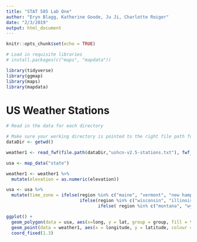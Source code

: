 ```yaml
---
title: "STAT 585 Lab One"
author: "Eryn Blagg, Katherine Goode, Ju Ji, Charlotte Roiger"
date: "2/3/2019"
output: html_document
---
```


```r
knitr::opts_chunk$set(echo = TRUE)
```

```r
# Load in requisite libraries
# install.packages(c("maps", "mapdata"))

library(tidyverse)
library(ggmap)
library(maps)
library(mapdata)

```

# US Weather Stations

```r
# Read in the data for each directory

# Make sure your working directory is pointed to the right file path for this lab please
dataDir <- getwd()

weather1 <- read_fwf(file.path(dataDir,"ushcn-v2.5-stations.txt"), fwf_cols(country_code = c(1,2), network_code = 3, id_placeholders = c(4,5), coop_id = c(6,11), latitude = c(13,20), longitude = c(22,30), elevation = c(33,37), state = c(39,40), name = c(42,71), comp1 = c(73,78), comp2 = c(80,85), comp3 = c(87,92), utc_offset = c(94,95)))

usa <- map_data("state")

```


```r
weather1 <- weather1 %>%
  mutate(elevation = as.numeric(elevation))

usa <- usa %>%
  mutate(time_zone = ifelse(region %in% c("maine", "vermont", "new hampshire", "massachusetts", "rhode island", "conneticut", "new york", "pennsylvania", "new jersey", "delaware", "maryland", "district of columbia", "virginia", "west virginia", "ohio", "michigan", "indiana", "north carolina", "south carolina", "georgia", "florida", "connecticut"), "ETZ",
                            ifelse(region %in% c("wisconsin", "illinois", "kentucky", "tennessee", "alabama", "mississippi", "minnesota", "iowa", "missouri", "arkansas", "louisiana", "north dakota", "south dakota", "nebraska", "kansas", "oklahoma", "texas", ""), "CTZ", 
                                   ifelse( region %in% c("montana", "wyoming", "colorado", "new mexico", "idaho", "utah", "arizona"), "MTZ", "PTZ"))))

ggplot() + 
  geom_polygon(data = usa, aes(x=long, y = lat, group = group, fill = time_zone, alpha = 0.2), color = "black") + 
  geom_point(data = weather1, aes(x = longitude, y = latitude, colour = elevation))+
  coord_fixed(1.3)
  
```

